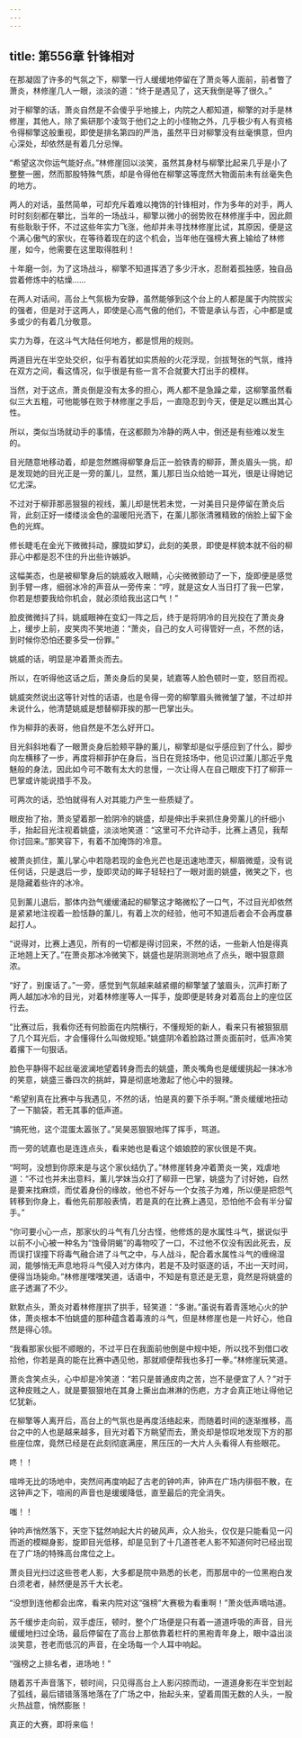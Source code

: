```yaml
---
---
---
```

title: 第556章 针锋相对
---



在那凝固了许多的气氛之下，柳擎一行人缓缓地停留在了萧炎等人面前，前者瞥了萧炎，林修崖几人一眼，淡淡的道：“终于是遇见了，这天我倒是等了很久。”

对于柳擎的话，萧炎自然是不会傻乎乎地接上，内院之人都知道，柳擎的对手是林修崖，其他人，除了紫研那个凌驾于他们之上的小怪物之外，几乎极少有人有资格令得柳擎这般重视，即使是排名第四的严浩，虽然平日对柳擎没有丝毫惧意，但内心深处，却依然是有着几分忌惮。

“希望这次你运气能好点。”林修崖回以淡笑，虽然其身材与柳擎比起来几乎是小了整整一圈，然而那股特殊气质，却是令得他在柳擎这等庞然大物面前未有丝毫失色的地方。

两人的对话，虽然简单，可却充斥着难以掩饰的针锋相对，作为多年的对手，两人时时刻刻都在攀比，当年的一场战斗，柳擎以微小的弱势败在林修崖手中，因此颇有些耿耿于怀，不过这些年实力飞涨，他却并未寻找林修崖比试，其原因，便是这个满心傲气的家伙，在等待着现在的这个机会，当年他在强榜大赛上输给了林修崖，如今，他需要在这里取得胜利！

十年磨一剑，为了这场战斗，柳擎不知道挥洒了多少汗水，忍耐着孤独感，独自品尝着修炼中的枯燥……

在两人对话间，高台上气氛极为安静，虽然能够到这个台上的人都是属于内院拔尖的强者，但是对于这两人，即使是心高气傲的他们，不管是承认与否，心中都是或多或少的有着几分敬意。

实力为尊，在这斗气大陆任何地方，都是惯用的规则。

两道目光在半空处交织，似乎有着犹如实质般的火花浮现，剑拔弩张的气氛，维持在双方之间，看这情况，似乎很是有些一言不合就要大打出手的模样。

当然，对于这点，萧炎倒是没有太多的担心，两人都不是急躁之辈，这柳擎虽然看似三大五粗，可他能够在败于林修崖之手后，一直隐忍到今天，便是足以瞧出其心性。

所以，类似当场就动手的事情，在这都颇为冷静的两人中，倒还是有些难以发生的。

目光随意地移动着，却是忽然瞧得柳擎身后正一脸铁青的柳菲，萧炎眉头一挑，却是发现她的目光正是一旁的薰儿，显然，薰儿那日当众给她一耳光，很是让得她记忆尤深。

不过对于柳菲那恶狠狠的视线，薰儿却是恍若未觉，一对美目只是停留在萧炎后背，此刻正好一缕缕淡金色的温暖阳光洒下，在薰儿那张清雅精致的俏脸上留下金色的光辉。

修长睫毛在金光下微微抖动，朦胧如梦幻，此刻的美景，即使是样貌本就不俗的柳菲心中都是忍不住的升出些许嫉妒。

这幅美态，也是被柳擎身后的姚威收入眼睛，心尖微微颤动了一下，旋即便是感觉到手臂一疼，细弱冰冷的声音从一旁传来：“哼，就是这女人当日打了我一巴掌，你若是想要我给你机会，就必须给我出这口气！”

脸皮微微抖了抖，姚威眼神在变幻一阵之后，终于是将阴冷的目光投在了萧炎身上，缓步上前，皮笑肉不笑地道：“萧炎，自己的女人可得管好一点，不然的话，到时候你恐怕还要多受一份罪。”

姚威的话，明显是冲着萧炎而去。

所以，在听得他这话之后，萧炎身后的吴昊，琥嘉等人脸色顿时一变，怒目而视。

姚威突然说出这等针对性的话语，也是令得一旁的柳擎眉头微微皱了皱，不过却并未说什么，他清楚姚威是想替柳菲挨的那一巴掌出头。

作为柳菲的表哥，他自然是不怎么好开口。

目光斜斜地看了一眼萧炎身后脸颊平静的薰儿，柳擎却是似乎感应到了什么，脚步向左横移了一步，再度将柳菲护在身后，当日在竞技场中，他见识过薰儿那近乎鬼魅般的身法，因此如今可不敢有太大的怠慢，一次让得人在自己眼皮下打了柳菲一巴掌或许能说措手不及。

可两次的话，恐怕就得有人对其能力产生一些质疑了。

眼皮抬了抬，萧炎望着那一脸阴冷的姚盛，却是伸出手来抓住身旁薰儿的纤细小手，抬起目光注视着姚盛，淡淡地笑道：“这里可不允许动手，比赛上遇见，我帮你讨回来。”那笑容下，有着不加掩饰的冷意。

被萧炎抓住，薰儿掌心中若隐若现的金色光芒也是迅速地湮灭，柳眉微蹙，没有说任何话，只是退后一步，旋即灵动的眸子轻轻扫了一眼对面的姚盛，微笑之下，也是隐藏着些许的冰冷。

见到薰儿退后，那体内劲气缓缓涌起的柳擎这才略微松了一口气，不过目光却依然是紧紧地注视着一脸恬静的薰儿，有着上次的经验，他可不知道后者会不会再度暴起打人。

“说得对，比赛上遇见，所有的一切都是得讨回来，不然的话，一些新人怕是得真正地翘上天了。”在萧炎那冰冷微笑下，姚盛也是阴测测地点了点头，眼中狠意颇浓。

“好了，别废话了。”一旁，感觉到气氛越来越紧绷的柳擎皱了皱眉头，沉声打断了两人越加冰冷的目光，对着林修崖等人一挥手，旋即便是转身对着高台上的座位区行去。

“比赛过后，我看你还有何脸面在内院横行，不懂规矩的新人，看来只有被狠狠扇了几个耳光后，才会懂得什么叫做规矩。”姚盛阴冷着脸路过萧炎面前时，低声冷笑着撂下一句狠话。

脸色平静得不起丝毫波澜地望着转身而去的姚盛，萧炎嘴角也是缓缓挑起一抹冰冷的笑意，姚盛三番四次的挑衅，算是彻底地激起了他心中的狠辣。

“希望别真在比赛中与我遇见，不然的话，怕是真的要下杀手啊。”萧炎缓缓地扭动了一下脑袋，若无其事的低声道。

“搞死他，这个混蛋太嚣张了。”吴昊恶狠狠地挥了挥手，骂道。

而一旁的琥嘉也是连连点头，看来她也是看这个娘娘腔的家伙很是不爽。

“呵呵，没想到你原来是与这个家伙结仇了。”林修崖转身冲着萧炎一笑，戏虐地道：“不过也并未出意料，薰儿学妹当众打了柳菲一巴掌，姚盛为了讨好她，自然是要来找麻烦，而仗着身份的缘故，他也不好与一个女孩子为难，所以便是把怨气转移到你身上，看他先前那般表情，若是真的在比赛上遇见，恐怕他不会有半分留手。”

“你可要小心一点，那家伙的斗气有几分古怪，他修炼的是水属性斗气，据说似乎以前不小心被一种名为“蚀骨阴蝎”的毒物咬了一口，不过他不仅没有因此死去，反而误打误撞下将毒气融合进了斗气之中，与人战斗，配合着水属性斗气的缠绵湿润，能够悄无声息地将斗气侵入对方体内，若是不及时驱逐的话，不出一天时间，便得当场毙命。”林修崖嘿嘿笑道，话语中，不知是有意还是无意，竟然是将姚盛的底子透漏了不少。

默默点头，萧炎对着林修崖拱了拱手，轻笑道：“多谢。”虽说有着青莲地心火的护体，萧炎根本不怕姚盛的那种蕴含着毒液的斗气，但是林修崖也是一片好心，他自然是得心领。

“我看那家伙挺不顺眼的，不过平日在我面前他倒是中规中矩，所以找不到借口收拾他，你若是真的能在比赛中遇见他，那就顺便帮我也多打一拳。”林修崖玩笑道。

萧炎含笑点头，心中却是冷笑道：“若只是普通皮肉之苦，岂不是便宜了人？”对于这种皮贱之人，就是要狠狠地在其身上撕出血淋淋的伤疤，方才会真正地让得他记忆犹新。

在柳擎等人离开后，高台上的气氛也是再度活络起来，而随着时间的逐渐推移，高台之中的人也是越来越多，目光对着下方眺望而去，萧炎却是惊叹地发现下方的那些座位席，竟然已经是在此刻彻底满座，黑压压的一大片人头看得人有些眼花。

咚！！

喧哗无比的场地中，突然间再度响起了古老的钟吟声，钟声在广场内徘徊不散，在这钟声之下，喧闹的声音也是缓缓降低，直至最后的完全消失。

嗤！！

钟吟声悄然落下，天空下猛然响起大片的破风声，众人抬头，仅仅是只能看见一闪而逝的模糊身影，旋即目光低移，却是见到了十几道苍老人影不知道何时已经出现在了广场的特殊高台席位之上。

萧炎目光扫过这些苍老人影，大多都是院中熟悉的长老，而那居中的一位黑袍白发白须老者，赫然便是苏千大长老。

“没想到连他都会出席，看来内院对这“强榜”大赛极为看重啊！”萧炎低声嘀咕道。

苏千缓步走向前，双手虚压，顿时，整个广场便是只有着一道道呼吸的声音，目光缓缓地扫过全场，最后停留在了高台上那依靠着栏杆的黑袍青年身上，眼中溢出淡淡笑意，苍老而低沉的声音，在全场每一个人耳中响起。

“强榜之上排名者，进场地！”

随着苏千声音落下，顿时间，只见得高台上人影闪掠而动，一道道身影在半空划起了弧线，最后错错落落地落在了广场之中，抬起头来，望着周围无数的人头，一股火热战意，悄然膨胀！

真正的大赛，即将来临！
